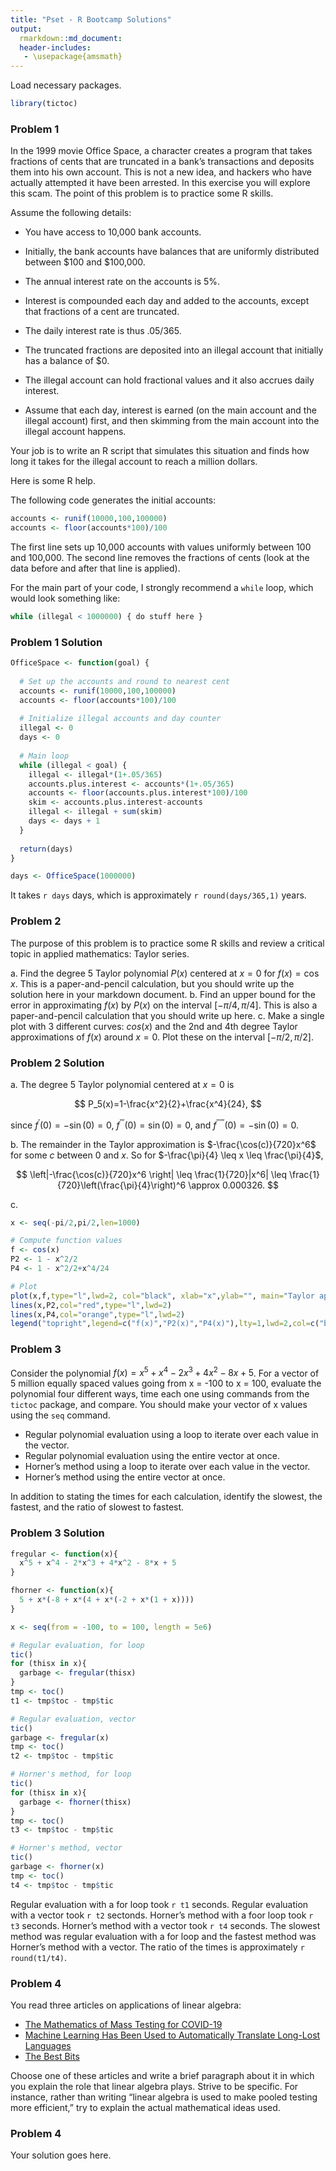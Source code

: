 ```yaml
---
title: "Pset - R Bootcamp Solutions"
output:
  rmarkdown::md_document:
  header-includes:
   - \usepackage{amsmath}
---
```


Load necessary packages.

```r
library(tictoc)
```

### Problem 1

In the 1999 movie Office Space, a character creates a program that takes fractions of cents that are truncated in a bank's transactions and deposits them into his own account. This is not a new idea, and hackers who have actually attempted it have been arrested. In this exercise you will explore this scam. The point of this problem is to practice some R skills.

Assume the following details:

* You have access to 10,000 bank accounts.

* Initially, the bank accounts have balances that are uniformly distributed between $100 and $100,000.

* The annual interest rate on the accounts is 5%.

* Interest is compounded each day and added to the accounts, except that fractions of a cent are truncated.

* The daily interest rate is thus .05/365.

* The truncated fractions are deposited into an illegal account that initially has a balance of $0.

* The illegal account can hold fractional values and it also accrues daily interest.

* Assume that each day, interest is earned (on the main account and the illegal account) first, and then skimming from the main account into the illegal account happens.

Your job is to write an R script that simulates this situation and finds how long it takes for the illegal account to reach a million dollars.

Here is some R help.

The following code generates the initial accounts:
```r
accounts <- runif(10000,100,100000)
accounts <- floor(accounts*100)/100
```
The first line sets up 10,000 accounts with values uniformly between 100 and 100,000. The second line removes the fractions of cents (look at the data before and after that line is applied).

For the main part of your code, I strongly recommend a `while` loop, which would look something like:
```r
while (illegal < 1000000) { do stuff here }
```

### Problem 1 Solution

```r

OfficeSpace <- function(goal) {
  
  # Set up the accounts and round to nearest cent
  accounts <- runif(10000,100,100000)
  accounts <- floor(accounts*100)/100
  
  # Initialize illegal accounts and day counter
  illegal <- 0
  days <- 0
  
  # Main loop
  while (illegal < goal) {
    illegal <- illegal*(1+.05/365)
    accounts.plus.interest <- accounts*(1+.05/365)
    accounts <- floor(accounts.plus.interest*100)/100
    skim <- accounts.plus.interest-accounts
    illegal <- illegal + sum(skim) 
    days <- days + 1
  }
  
  return(days)
}

days <- OfficeSpace(1000000)
```

It takes `r days` days, which is approximately `r round(days/365,1)` years.

### Problem 2

The purpose of this problem is to practice some R skills and review a critical topic in applied mathematics: Taylor series.

a\. Find the degree 5 Taylor polynomial $P(x)$ centered at $x = 0$ for $f(x) = \cos x$. This is a paper-and-pencil calculation, but you should write up the solution here in your markdown document.
b\. Find an upper bound for the error in approximating $f(x)$ by $P(x)$ on the interval $[-\pi/4,\pi/4]$. This is also a paper-and-pencil calculation that you should write up here.
c\. Make a single plot with 3 different curves: $cos(x)$ and the 2nd and 4th degree Taylor approximations of $f(x)$ around $x=0$. Plot these on the interval $[-\pi/2,\pi/2]$.

### Problem 2 Solution

a\. The degree 5 Taylor polynomial centered at $x=0$ is 

$$
P_5(x)=1-\frac{x^2}{2}+\frac{x^4}{24},
$$

since $f^{\prime}(0)=-\sin(0)=0$, $f^{\prime\prime\prime}(0)=\sin(0)=0$, and $f^{\prime\prime\prime\prime\prime}(0)=-\sin(0)=0$.  

b\. The remainder in the Taylor approximation is $-\frac{\cos(c)}{720}x^6$ for some $c$ between 0 and $x$. So for $-\frac{\pi}{4} \leq x \leq \frac{\pi}{4}$,

$$
\left|-\frac{\cos(c)}{720}x^6 \right| \leq \frac{1}{720}|x^6| \leq \frac{1}{720}\left(\frac{\pi}{4}\right)^6 \approx 0.000326.
$$

c\.
```r

x <- seq(-pi/2,pi/2,len=1000)

# Compute function values
f <- cos(x)
P2 <- 1 - x^2/2
P4 <- 1 - x^2/2+x^4/24

# Plot
plot(x,f,type="l",lwd=2, col="black", xlab="x",ylab="", main="Taylor approximations of cosine")
lines(x,P2,col="red",type="l",lwd=2)
lines(x,P4,col="orange",type="l",lwd=2)
legend("topright",legend=c("f(x)","P2(x)","P4(x)"),lty=1,lwd=2,col=c("black","red","orange"))
```

### Problem 3
Consider the polynomial $f(x) = x^5 + x^4 - 2x^3 + 4x^2 - 8x + 5$. For a vector of 5 million equally spaced values going from x = -100 to x = 100, evaluate the polynomial four different ways, time each one using commands from the `tictoc` package, and compare. You should make your vector of x values using the `seq` command.

* Regular polynomial evaluation using a loop to iterate over each value in the vector.
* Regular polynomial evaluation using the entire vector at once.
* Horner's method using a loop to iterate over each value in the vector.
* Horner's method using the entire vector at once.

In addition to stating the times for each calculation, identify the slowest, the fastest, and the ratio of slowest to fastest.

### Problem 3 Solution

```r

fregular <- function(x){
  x^5 + x^4 - 2*x^3 + 4*x^2 - 8*x + 5
}

fhorner <- function(x){
  5 + x*(-8 + x*(4 + x*(-2 + x*(1 + x))))
}

x <- seq(from = -100, to = 100, length = 5e6)

# Regular evaluation, for loop
tic()
for (thisx in x){
  garbage <- fregular(thisx)
}
tmp <- toc()
t1 <- tmp$toc - tmp$tic

# Regular evaluation, vector
tic()
garbage <- fregular(x)
tmp <- toc()
t2 <- tmp$toc - tmp$tic

# Horner's method, for loop
tic()
for (thisx in x){
  garbage <- fhorner(thisx)
}
tmp <- toc()
t3 <- tmp$toc - tmp$tic

# Horner's method, vector
tic()
garbage <- fhorner(x)
tmp <- toc()
t4 <- tmp$toc - tmp$tic


```

Regular evaluation with a for loop took `r t1` seconds. Regular evaluation with a vector took `r t2` sectonds. Horner's method with a foor loop took `r t3` seconds. Horner's method with a vector took `r t4` seconds. The slowest method was regular evaluation with a for loop and the fastest method was Horner's method with a vector. The ratio of the times is approximately `r round(t1/t4)`.

### Problem 4

You read three articles on applications of linear algebra:

* [The Mathematics of Mass Testing for COVID-19](https://sinews.siam.org/Details-Page/the-mathematics-of-mass-testing-for-covid-19)
* [Machine Learning Has Been Used to Automatically Translate Long-Lost Languages](https://www.technologyreview.com/2019/07/01/65601/machine-learning-has-been-used-to-automatically-translate-long-lost-languages/)
* [The Best Bits](https://www.americanscientist.org/article/the-best-bits)

Choose one of these articles and write a brief paragraph about it in which you explain the role that linear algebra plays. Strive to be specific. For instance, rather than writing "linear algebra is used to make pooled testing more efficient," try to explain the actual mathematical ideas used.

### Problem 4

Your solution goes here.